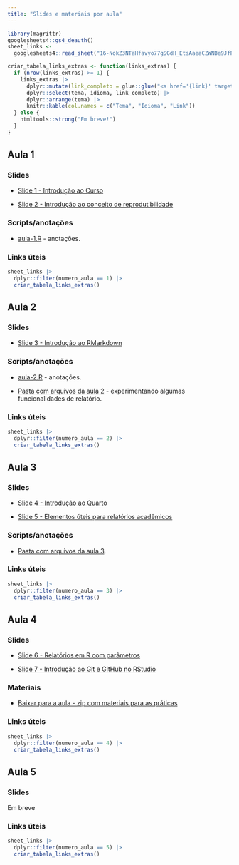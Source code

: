 ```yaml
---
title: "Slides e materiais por aula"
---
```


```r
library(magrittr)
googlesheets4::gs4_deauth()
sheet_links <-
  googlesheets4::read_sheet("16-NokZ3NTaHfavyo77gSGdH_EtsAaeaCZWNBe9JfPMA", sheet = "links-extras")

criar_tabela_links_extras <- function(links_extras) {
  if (nrow(links_extras) >= 1) {
    links_extras |>
      dplyr::mutate(link_completo = glue::glue("<a href='{link}' target='_blank'>{nome_link}</a>")) |>
      dplyr::select(tema, idioma, link_completo) |>
      dplyr::arrange(tema) |> 
      knitr::kable(col.names = c("Tema", "Idioma", "Link"))
  } else {
    htmltools::strong("Em breve!")
  }
}
```

## Aula 1

### Slides

-   [Slide 1 - Introdução ao Curso](https://beatrizmilz.github.io/2023-curso-de-verao-ime-usp-relatorios/slides/01-intro-curso.html)

-   [Slide 2 - Introdução ao conceito de reprodutibilidade](https://beatrizmilz.github.io/2023-curso-de-verao-ime-usp-relatorios/slides/02-reprodutibilidade.html)

### Scripts/anotações

-   [aula-1.R](https://github.com/beatrizmilz/2023-curso-de-verao-ime-usp-relatorios/blob/main/pratica/aula-1.R) - anotações.

### Links úteis

```r
sheet_links |>
  dplyr::filter(numero_aula == 1) |>
  criar_tabela_links_extras()
```

## Aula 2

### Slides

-   [Slide 3 - Introdução ao RMarkdown](https://beatrizmilz.github.io/2023-curso-de-verao-ime-usp-relatorios/slides/03-intro-rmarkdown.html)

### Scripts/anotações

-   [aula-2.R](https://github.com/beatrizmilz/2023-curso-de-verao-ime-usp-relatorios/blob/main/pratica/aula-2.R) - anotações.

-   [Pasta com arquivos da aula 2](https://github.com/beatrizmilz/2023-curso-de-verao-ime-usp-relatorios/blob/main/pratica/aula-2/) - experimentando algumas funcionalidades de relatório.

### Links úteis

```r
sheet_links |>
  dplyr::filter(numero_aula == 2) |>
  criar_tabela_links_extras()
```

## Aula 3

### Slides

-   [Slide 4 - Introdução ao Quarto](https://beatrizmilz.github.io/2023-curso-de-verao-ime-usp-relatorios/slides/04-intro-quarto.html)

-   [Slide 5 - Elementos úteis para relatórios acadêmicos](https://beatrizmilz.github.io/2023-curso-de-verao-ime-usp-relatorios/slides/05-elementos-acad.html)

### Scripts/anotações

-   [Pasta com arquivos da aula 3](https://github.com/beatrizmilz/2023-curso-de-verao-ime-usp-relatorios/blob/main/pratica/aula-3/).

### Links úteis

```r
sheet_links |>
  dplyr::filter(numero_aula == 3) |>
  criar_tabela_links_extras()
```

## Aula 4

### Slides

-   [Slide 6 - Relatórios em R com parâmetros](https://beatrizmilz.github.io/2023-curso-de-verao-ime-usp-relatorios/slides/06-parametros.html)

-   [Slide 7 - Introdução ao Git e GitHub no RStudio](https://beatrizmilz.github.io/2022-curso-de-verao-ime-usp-relatorios/slides/#80)

### Materiais

- [Baixar para a aula - zip com materiais para as práticas](https://github.com/beatrizmilz/2023-curso-de-verao-ime-usp-relatorios/raw/main/materiais/pratica-aula-4.zip)

### Links úteis

```r
sheet_links |>
  dplyr::filter(numero_aula == 4) |>
  criar_tabela_links_extras()
```

## Aula 5

### Slides

Em breve

### Links úteis

```r
sheet_links |>
  dplyr::filter(numero_aula == 5) |>
  criar_tabela_links_extras()
```
